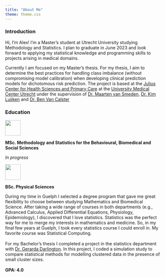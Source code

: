 ```yaml
---
title: "About Me"
theme: theme.css
---
```


### Introduction

Hi, I'm Alex! I'm a Master's student at Utrecht University studying Methodology and Statistics.  I plan to graduate in June 2023 and look forward to applying my statistical knowledge and programming skills to projects arising in medical domains.   

Currently I am focused on my Master's thesis.  For my thesis, I aim to determine the best practices for handling class imbalance (without compromising model calibration) when developing clinical prediction models for dichotomous risk prediction. The project is based at the [Julius Center for Health Sciences and Primary Care](https://juliuscentrum.umcutrecht.nl/en) at the [University Medical Center Utrecht](https://www.umcutrecht.nl/en/) under the supervision of [Dr. Maarten van Smeden](http://mvansmeden.net/), [Dr. Kim Luijken]() and [Dr. Ben Van Calster](https://www.universiteitleiden.nl/en/staffmembers/ben-van-calster#tab-1)



### Education 

<div class="about-block">
<div class="about-image">![](UU.png){width="50px"}</div>
<div class="about-description"> <b> MSc. Methodology and Statistics for the Behavioural, Biomedical and Social Sciences </b> 

*In progress*


</div>
</div>

<div class="about-block">
<div class="about-image">![](UofG.png){width="50px"} </div>
<div class="about-description"> <b> BSc. Physical Sciences  </b>

During my time in Guelph I selected a degree program that gave me great flexibility to choose between studying Mathematics and Biomedical Science.  After taking a wide range of courses in both departments (e.g., Advanced Calculus, Applied Differential Equations, Physiology, Epidemiology), I discovered that I love statistics.  Statistics was the perfect way for me to merge my interests in mathematics and medicine. So, in my final few years at Guelph, I took every statistics course I could enroll in. My favorite course was Statistical Computing.\
\
For my Bachelor's thesis I completed a project in the statistics department with [Dr. Gerarda Darlington](https://mathstat.uoguelph.ca/people/darlington).  In this project, I coded a simulation study to compare statistical methods for modelling clustered data in the presence of small cluster
sizes.\
\
<b> GPA: 4.0 </b>

</div>
</div>


